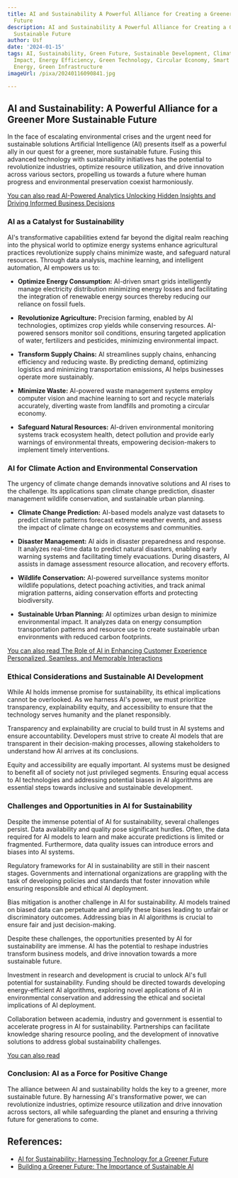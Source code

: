 ```yaml
---
title: AI and Sustainability A Powerful Alliance for Creating a Greener, More Sustainable
  Future
description: AI and Sustainability A Powerful Alliance for Creating a Greener, More
  Sustainable Future
author: Usf
date: '2024-01-15'
tags: AI, Sustainability, Green Future, Sustainable Development, Climate Change, Environmental
  Impact, Energy Efficiency, Green Technology, Circular Economy, Smart Cities, Renewable
  Energy, Green Infrastructure
imageUrl: /pixa/20240116090841.jpg

---
```

## AI  and Sustainability: A Powerful  Alliance for a Greener  More  Sustainable Future

In  the face of escalating environmental crises and the urgent need  for  sustainable solutions Artificial Intelligence (AI) presents itself as a powerful  ally in our quest for a greener, more sustainable future.  Fusing this advanced technology  with  sustainability initiatives has the potential to revolutionize industries,  optimize  resource utilization, and drive innovation across various sectors, propelling us towards a future where  human progress  and environmental preservation coexist harmoniously.

[You can also read AI-Powered Analytics  Unlocking Hidden Insights and Driving Informed Business  Decisions](AI-Powered%20Analytics%20Unlocking%20Hidden%20Insights%20and%20Driving%20Informed%20Business%20Decisions)


### AI  as a Catalyst for Sustainability

AI's transformative capabilities extend far beyond the digital realm reaching into the physical world to optimize energy systems enhance agricultural practices revolutionize supply chains minimize waste, and safeguard  natural resources. Through data analysis, machine learning, and intelligent automation, AI empowers us to:

- **Optimize Energy Consumption:** AI-driven smart grids intelligently  manage electricity distribution minimizing energy losses and facilitating the integration of renewable energy  sources thereby reducing our reliance on fossil fuels.

- **Revolutionize Agriculture:** Precision farming, enabled by AI technologies, optimizes crop yields while conserving resources. AI-powered  sensors monitor soil conditions, ensuring targeted application of  water, fertilizers  and pesticides, minimizing environmental impact.

- **Transform Supply Chains:** AI streamlines supply chains, enhancing efficiency and reducing waste. By predicting demand, optimizing logistics  and  minimizing transportation emissions, AI helps businesses  operate more sustainably.

- **Minimize  Waste:** AI-powered waste management systems  employ computer vision and machine learning to sort and recycle materials accurately, diverting  waste from landfills and promoting a circular economy.

- **Safeguard  Natural Resources:** AI-driven environmental monitoring systems track ecosystem health, detect pollution and provide early warnings  of environmental threats, empowering decision-makers to implement timely interventions.

### AI for Climate Action  and Environmental Conservation

The urgency of climate change demands innovative solutions and AI rises to the challenge. Its applications span climate  change prediction, disaster  management  wildlife conservation, and sustainable urban  planning.

- **Climate Change  Prediction:** AI-based models analyze  vast datasets to predict climate patterns  forecast  extreme weather events, and assess the impact of climate change  on ecosystems and communities.

- **Disaster Management:** AI aids in disaster preparedness and response.  It analyzes real-time data  to  predict natural disasters, enabling early warning  systems and facilitating timely evacuations. During disasters, AI assists in damage assessment resource allocation, and recovery efforts.

- **Wildlife Conservation:** AI-powered surveillance systems monitor wildlife populations, detect poaching  activities, and  track animal migration patterns, aiding conservation  efforts and protecting biodiversity.

- **Sustainable Urban Planning:** AI optimizes urban design to minimize environmental impact. It analyzes data on energy consumption transportation patterns  and resource use to create sustainable urban environments with  reduced carbon footprints.

[You can  also read The Role of AI in Enhancing Customer  Experience Personalized, Seamless, and Memorable Interactions](The%20Role%20of%20AI%20in%20Enhancing%20Customer%20Experience%20Personalized%2C%20Seamless%2C%20and%20Memorable%20Interactions)


### Ethical Considerations and Sustainable AI Development

While AI holds immense promise for sustainability, its ethical implications cannot be overlooked. As we harness AI's power, we must  prioritize transparency, explainability equity, and accessibility to ensure that the technology serves humanity and the planet responsibly.

Transparency and explainability are crucial to build trust in AI systems and ensure accountability. Developers must strive to create AI models that are transparent  in their decision-making processes, allowing stakeholders  to understand how AI arrives at  its conclusions.

Equity and accessibility are equally important. AI systems must be  designed to benefit all of  society not just privileged segments. Ensuring equal access to AI technologies and addressing potential biases in AI algorithms are essential steps towards inclusive and sustainable development.

### Challenges and Opportunities in AI  for Sustainability

Despite the immense  potential of AI for sustainability, several challenges persist. Data availability and quality pose significant hurdles.  Often, the data required for AI models to learn and make accurate predictions is limited or  fragmented. Furthermore, data quality issues can introduce errors and biases into AI  systems.

Regulatory frameworks  for AI  in sustainability are still in their nascent stages. Governments and international organizations are grappling  with the task of developing policies and standards that foster innovation while ensuring responsible and ethical AI deployment.

Bias  mitigation is another challenge in AI for sustainability. AI models trained on biased data can perpetuate and amplify these biases leading to unfair or discriminatory outcomes. Addressing bias in AI algorithms is crucial  to ensure fair and just decision-making.

Despite these challenges, the opportunities  presented by AI for sustainability are immense. AI has the potential to reshape industries  transform business models, and  drive innovation towards a more sustainable future.

Investment in research and development is crucial to unlock AI's full  potential for sustainability. Funding should  be directed towards developing energy-efficient AI  algorithms,  exploring novel applications of AI in environmental conservation and addressing the ethical and societal implications of AI deployment.

Collaboration between academia, industry and government  is essential to  accelerate progress in  AI for sustainability. Partnerships can facilitate knowledge sharing resource pooling, and the development of innovative solutions to address global sustainability challenges.

[You can also read ]()


### Conclusion: AI as a Force for  Positive  Change

The alliance between AI and sustainability holds the key to a greener, more sustainable future. By harnessing AI's transformative power, we can revolutionize industries, optimize resource  utilization and drive innovation across sectors, all while  safeguarding the planet and ensuring  a thriving future for generations to come.

## References:
- [AI for Sustainability: Harnessing Technology for a Greener Future](https://transcendinfra.com/ai-for-sustainability/)
- [Building a Greener Future: The Importance of Sustainable AI](https://www.thedigitalspeaker.com/greener-future-importance-sustainable-ai/)
